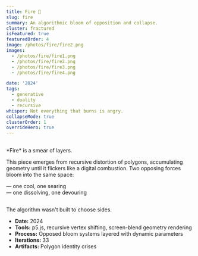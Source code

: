 ```yaml
---
title: Fire 🎨
slug: fire
summary: An algorithmic bloom of opposition and collapse.
cluster: fractured
isFeatured: true
featuredOrder: 4
image: /photos/fire/fire2.png
images: 
  - /photos/fire/fire1.png
  - /photos/fire/fire2.png
  - /photos/fire/fire3.png
  - /photos/fire/fire4.png

date: '2024'
tags:
  - generative
  - duality
  - recursive
whisper: Not everything that burns is angry.
collapseMode: true
clusterOrder: 1
overrideHero: true
---
```



<HeroCarouselBlock
/>

<SectionNav />

<h2 id="overview"></h2>
<ProjectOverview>
*Fire* is a smear of layers.  

This piece emerges from recursive distortion of polygons, accumulating geometry until it flickers like a digital combustion. Two opposing forces bloom into the same space:  

— one cool, one searing  
— one dissolving, one devouring

</ProjectOverview>

<h2 id="control-panel"></h2>
<FirePlayground 
  title="Rust Veil"
  preset={rustVeilPreset}
/>

<MediaSection title="Combustion Studies">
  <div className="grid grid-cols-1 sm:grid-cols-2 lg:grid-cols-2 gap-4">
    <ZoomImage src="/photos/fire/fire1.png" alt="Fire, Part 1" />
    <ZoomImage src="/photos/fire/fire2.png" alt="Fire, Part 2" />
    <ZoomImage src="/photos/fire/fire3.png" alt="Fire, Part 3" />
    <ZoomImage src="/photos/fire/fire4.png" alt="Fire, Part 4" />
  </div>
</MediaSection>

<FieldNote>
The algorithm wasn't built to choose sides.
</FieldNote>

<CollapseMetadata>
  <ul>
    <li><strong>Date:</strong> 2024</li>
    <li><strong>Tools:</strong> p5.js, recursive vertex shifting, screen-blend geometry rendering</li>
    <li><strong>Process:</strong> Opposed bloom systems layered with dynamic parameters</li>
    <li><strong>Iterations:</strong> 33</li>
    <li><strong>Artifacts:</strong> Polygon identity crises</li>
  </ul>
</CollapseMetadata>

<CallToAction email="aaron.demby.jones@gmail.com" />
